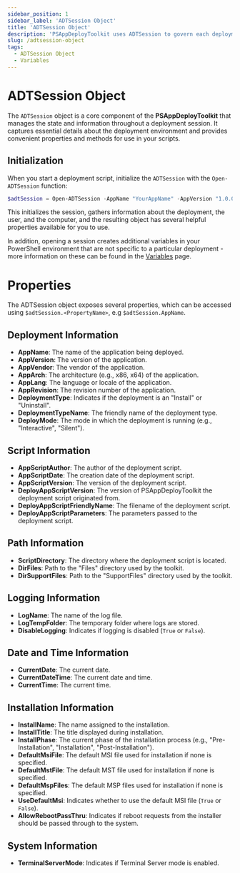 ```yaml
---
sidebar_position: 1
sidebar_label: 'ADTSession Object'
title: 'ADTSession Object'
description: 'PSAppDeployToolkit uses ADTSession to govern each deployment. You can find more information here'
slug: /adtsession-object
tags:
  - ADTSession Object
  - Variables
---
```


# ADTSession Object

The `ADTSession` object is a core component of the **PSAppDeployToolkit** that manages the state and information throughout a deployment session. It captures essential details about the deployment environment and provides convenient properties and methods for use in your scripts.

## Initialization

When you start a deployment script, initialize the `ADTSession` with the `Open-ADTSession` function:

```powershell
$adtSession = Open-ADTSession -AppName "YourAppName" -AppVersion "1.0.0" -AppVendor "YourVendor" -DeploymentType "Install" -SessionState $ExecutionContext.SessionState -PassThru
```

This initializes the session, gathers information about the deployment, the user, and the computer, and the resulting object has several helpful properties available for you to use.

In addition, opening a session creates additional variables in your PowerShell environment that are not specific to a particular deployment - more information on these can be found in the [Variables](./variables) page.

# Properties
The ADTSession object exposes several properties, which can be accessed using `$adtSession.<PropertyName>`, e.g `$adtSession.AppName`.

## Deployment Information

- **AppName**: The name of the application being deployed.
- **AppVersion**: The version of the application.
- **AppVendor**: The vendor of the application.
- **AppArch**: The architecture (e.g., x86, x64) of the application.
- **AppLang**: The language or locale of the application.
- **AppRevision**: The revision number of the application.
- **DeploymentType**: Indicates if the deployment is an "Install" or "Uninstall".
- **DeploymentTypeName**: The friendly name of the deployment type.
- **DeployMode**: The mode in which the deployment is running (e.g., "Interactive", "Silent").

## Script Information

- **AppScriptAuthor**: The author of the deployment script.
- **AppScriptDate**: The creation date of the deployment script.
- **AppScriptVersion**: The version of the deployment script.
- **DeployAppScriptVersion**: The version of PSAppDeployToolkit the deployment script originated from.
- **DeployAppScriptFriendlyName**: The filename of the deployment script.
- **DeployAppScriptParameters**: The parameters passed to the deployment script.

## Path Information

- **ScriptDirectory**: The directory where the deployment script is located.
- **DirFiles**: Path to the "Files" directory used by the toolkit.
- **DirSupportFiles**: Path to the "SupportFiles" directory used by the toolkit.

## Logging Information

- **LogName**: The name of the log file.
- **LogTempFolder**: The temporary folder where logs are stored.
- **DisableLogging**: Indicates if logging is disabled (`True` or `False`).

## Date and Time Information

- **CurrentDate**: The current date.
- **CurrentDateTime**: The current date and time.
- **CurrentTime**: The current time.

## Installation Information

- **InstallName**: The name assigned to the installation.
- **InstallTitle**: The title displayed during installation.
- **InstallPhase**: The current phase of the installation process (e.g., "Pre-Installation", "Installation", "Post-Installation").
- **DefaultMsiFile**: The default MSI file used for installation if none is specified.
- **DefaultMstFile**: The default MST file used for installation if none is specified.
- **DefaultMspFiles**: The default MSP files used for installation if none is specified.
- **UseDefaultMsi**: Indicates whether to use the default MSI file (`True` or `False`).
- **AllowRebootPassThru**: Indicates if reboot requests from the installer should be passed through to the system.

## System Information

- **TerminalServerMode**: Indicates if Terminal Server mode is enabled.

